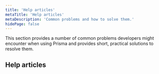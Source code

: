 ```yaml
---
title: 'Help articles'
metaTitle: 'Help articles'
metaDescription: 'Common problems and how to solve them.'
hidePage: false
---
```


<TopBlock>

This section provides a number of common problems developers might encounter when using Prisma and provides short, practical solutions to resolve them.

</TopBlock>

## Help articles

<Subsections />
